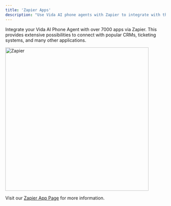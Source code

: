 ```yaml
---
title: 'Zapier Apps'
description: "Use Vida AI phone agents with Zapier to integrate with thousands of apps!"
---
```


Integrate your Vida AI Phone Agent with over 7000 apps via Zapier. This provides extensive possibilities to connect with popular CRMs, ticketing systems, and many other applications.

<img src="https://vida.io/images/vida-integrations.png" alt="Zapier" noZoom width="450" />

<div id="zapier-container" class="zapier-container"></div>

Visit our [Zapier App Page](https://zapier.com/apps/vidaio/integrations) for more information.